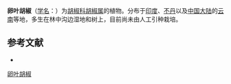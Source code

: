 {{Speciesbox
| name = 卵叶胡椒
| status = 
| status_system = 
| image =
| genus = Piper
| species = attenuatum
| authority = Buch.-Ham. ex Miq.
}}

'''卵叶胡椒'''（[[学名|学名]]：{{lang|la|''Piper attenuatum''}}）为[[胡椒科|胡椒科]][[胡椒属|胡椒属]]的植物。分布于[[印度|印度]]、[[不丹|不丹]]以及[[中国大陆|中国大陆]]的[[云南|云南]]等地，多生在林中沟边湿地和树上，目前尚未由人工引种栽培。

== 参考文献 ==
<div class="references-small">
* {{cite web| url =http://www.bioinfo.cn/db05/KmzwSpecies.php?action=view&id=17028| title =卵叶胡椒| work =《中国高等植物数据库全库》| publisher =中国科学院微生物研究所| author =昆明植物研究所| accessdate =2009-02-25| deadurl =yes| archiveurl =https://web.archive.org/web/20160305062116/http://www.bioinfo.cn/db05/KmzwSpecies.php?action=view&id=17028| archivedate =2016-03-05}}
</div>
{{Taxonbar|from=Q10910593}}

[[Category:胡椒属|卵叶胡椒]]


{{植物小作品}}